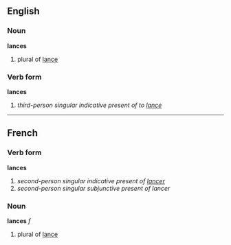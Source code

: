 ==English==
===Noun===
'''lances'''

# plural of [[lance]]

===Verb form===
'''lances'''

# ''third-person singular indicative present of to [[lance]]''

----

==French==
===Verb form===
'''lances'''

# ''second-person singular indicative present of [[lancer]]''
# ''second-person singular subjunctive present of lancer''

===Noun===
'''lances''' ''f''

# plural of [[lance]]